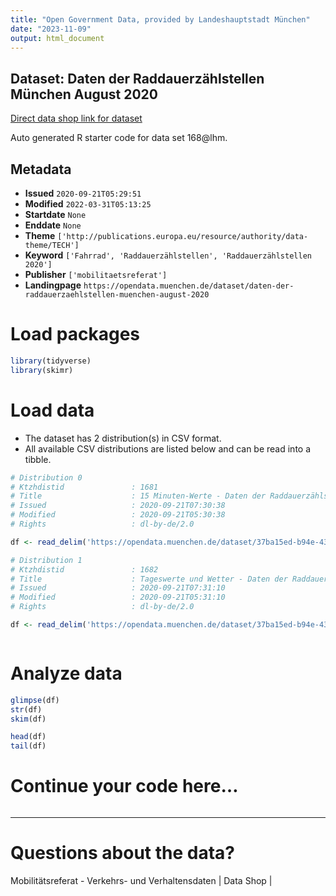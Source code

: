 ```yaml
---
title: "Open Government Data, provided by Landeshauptstadt München"
date: "2023-11-09"
output: html_document
---
```


## Dataset: Daten der Raddauerzählstellen München August 2020

[Direct data shop link for dataset](https://opendata.muenchen.de/dataset/daten-der-raddauerzaehlstellen-muenchen-august-2020)

Auto generated R starter code for data set 168@lhm.

## Metadata

- **Issued** `2020-09-21T05:29:51`
- **Modified** `2022-03-31T05:13:25`
- **Startdate** `None`
- **Enddate** `None`
- **Theme** `['http://publications.europa.eu/resource/authority/data-theme/TECH']`
- **Keyword** `['Fahrrad', 'Raddauerzählstellen', 'Raddauerzählstellen 2020']`
- **Publisher** `['mobilitaetsreferat']`
- **Landingpage** `https://opendata.muenchen.de/dataset/daten-der-raddauerzaehlstellen-muenchen-august-2020`


# Load packages

```r

library(tidyverse)
library(skimr)

```

# Load data

-   The dataset has 2 distribution(s) in CSV format.
-   All available CSV distributions are listed below and can be read into a tibble.

```r

# Distribution 0
# Ktzhdistid               : 1681
# Title                    : 15 Minuten-Werte - Daten der Raddauerzählstellen München August 2020
# Issued                   : 2020-09-21T07:30:38
# Modified                 : 2020-09-21T05:30:38
# Rights                   : dl-by-de/2.0

df <- read_delim('https://opendata.muenchen.de/dataset/37ba15ed-b94e-43dc-8ca0-5c2f107a38d3/resource/b9fa9fcd-3267-44b9-ae4a-2b143c4304d1/download/rad20200815min.csv')

# Distribution 1
# Ktzhdistid               : 1682
# Title                    : Tageswerte und Wetter - Daten der Raddauerzählstellen München August 2020
# Issued                   : 2020-09-21T07:31:10
# Modified                 : 2020-09-21T05:31:10
# Rights                   : dl-by-de/2.0

df <- read_delim('https://opendata.muenchen.de/dataset/37ba15ed-b94e-43dc-8ca0-5c2f107a38d3/resource/8110cc37-fee3-4992-ab1f-5552b6c8752f/download/rad202008tage.csv')



```

# Analyze data

```r

glimpse(df)
str(df)
skim(df)

head(df)
tail(df)

```

# Continue your code here...

```r

```

------------------------------------------------------------------------

# Questions about the data?

Mobilitätsreferat - Verkehrs- und Verhaltensdaten | Data Shop | 
